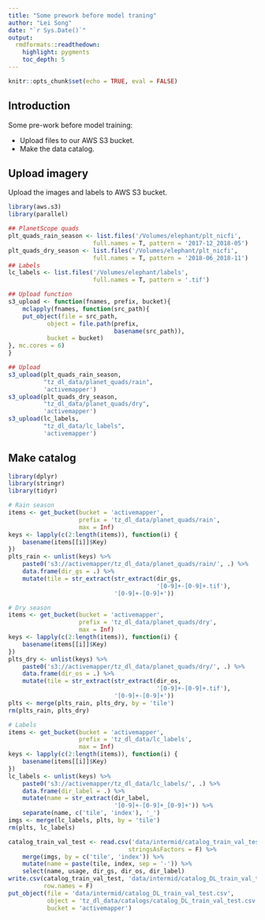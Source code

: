 ```yaml
---
title: "Some prework before model traning"
author: "Lei Song"
date: "`r Sys.Date()`"
output: 
  rmdformats::readthedown:
    highlight: pygments
    toc_depth: 5
---
```


```r
knitr::opts_chunk$set(echo = TRUE, eval = FALSE)
```

## Introduction
Some pre-work before model training:

- Upload files to our AWS S3 bucket.
- Make the data catalog.

## Upload imagery
Upload the images and labels to AWS S3 bucket.

```r
library(aws.s3)
library(parallel)

## PlanetScope quads
plt_quads_rain_season <- list.files('/Volumes/elephant/plt_nicfi',
                        full.names = T, pattern = '2017-12_2018-05')
plt_quads_dry_season <- list.files('/Volumes/elephant/plt_nicfi',
                        full.names = T, pattern = '2018-06_2018-11')
## Labels
lc_labels <- list.files('/Volumes/elephant/labels',
                        full.names = T, pattern = '.tif')

## Upload function
s3_upload <- function(fnames, prefix, bucket){
    mclapply(fnames, function(src_path){
    put_object(file = src_path, 
           object = file.path(prefix, 
                              basename(src_path)), 
           bucket = bucket)
}, mc.cores = 6)
}

## Upload
s3_upload(plt_quads_rain_season, 
          "tz_dl_data/planet_quads/rain", 
          'activemapper')
s3_upload(plt_quads_dry_season, 
          "tz_dl_data/planet_quads/dry", 
          'activemapper')
s3_upload(lc_labels, 
          "tz_dl_data/lc_labels", 
          'activemapper')
```

## Make catalog

```r
library(dplyr)
library(stringr)
library(tidyr)

# Rain season
items <- get_bucket(bucket = 'activemapper', 
                    prefix = 'tz_dl_data/planet_quads/rain', 
                    max = Inf)
keys <- lapply(c(2:length(items)), function(i) {
    basename(items[[i]]$Key)
})
plts_rain <- unlist(keys) %>% 
    paste0('s3://activemapper/tz_dl_data/planet_quads/rain/', .) %>% 
    data.frame(dir_gs = .) %>% 
    mutate(tile = str_extract(str_extract(dir_gs, 
                                          '[0-9]+-[0-9]+.tif'), 
                              '[0-9]+-[0-9]+'))

# Dry season
items <- get_bucket(bucket = 'activemapper', 
                    prefix = 'tz_dl_data/planet_quads/dry', 
                    max = Inf)
keys <- lapply(c(2:length(items)), function(i) {
    basename(items[[i]]$Key)
})
plts_dry <- unlist(keys) %>% 
    paste0('s3://activemapper/tz_dl_data/planet_quads/dry/', .) %>% 
    data.frame(dir_os = .) %>% 
    mutate(tile = str_extract(str_extract(dir_os, 
                                          '[0-9]+-[0-9]+.tif'), 
                              '[0-9]+-[0-9]+'))
plts <- merge(plts_rain, plts_dry, by = 'tile')
rm(plts_rain, plts_dry)

# Labels
items <- get_bucket(bucket = 'activemapper', 
                    prefix = 'tz_dl_data/lc_labels', 
                    max = Inf)
keys <- lapply(c(2:length(items)), function(i) {
    basename(items[[i]]$Key)
})
lc_labels <- unlist(keys) %>% 
    paste0('s3://activemapper/tz_dl_data/lc_labels/', .) %>% 
    data.frame(dir_label = .) %>% 
    mutate(name = str_extract(dir_label, 
                              '[0-9]+-[0-9]+_[0-9]+')) %>% 
    separate(name, c('tile', 'index'), '_')
imgs <- merge(lc_labels, plts, by = 'tile')
rm(plts, lc_labels)

catalog_train_val_test <- read.csv('data/intermid/catalog_train_val_test.csv',
                                  stringsAsFactors = F) %>% 
    merge(imgs, by = c('tile', 'index')) %>% 
    mutate(name = paste(tile, index, sep = '-')) %>% 
    select(name, usage, dir_gs, dir_os, dir_label)
write.csv(catalog_train_val_test, 'data/intermid/catalog_DL_train_val_test.csv',
          row.names = F)
put_object(file = 'data/intermid/catalog_DL_train_val_test.csv', 
           object = 'tz_dl_data/catalogs/catalog_DL_train_val_test.csv', 
           bucket = 'activemapper')
```

